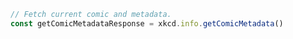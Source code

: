 ```typescript index.ts
// Fetch current comic and metadata.
const getComicMetadataResponse = xkcd.info.getComicMetadata()
```